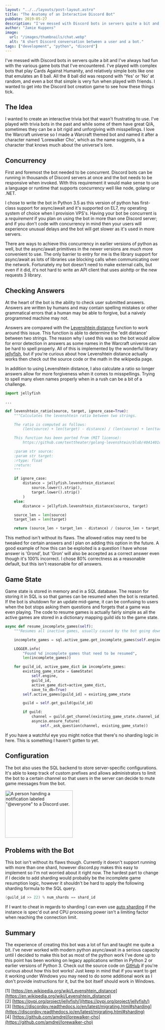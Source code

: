 ```yaml
---
layout: "../../layouts/post-layout.astro"
title: "The Anatomy of an Interactive Discord Bot"
pubDate: 2019-05-27
description: "I've messed with Discord bots in servers quite a bit and I've always had fun with the various game bots that I've encountered. I've played with complex bots that play Cards Against Humanity, and relatively simple bots like one that emulates an 8 ball. All the 8 ball did was respond with 'Yes' or 'No' at random, and even a bot that simple is very fun when played with friends. I wanted to get into the Discord bot creation game to see how these things tick."
author: "Jamie Kuppens"
image:
  url: "/images/thumbnails/chat.webp"
  alt: "A short Discord conversation between a user and a bot."
tags: ["development", "python", "discord"]
---
```



I've messed with Discord bots in servers quite a bit and I've always had fun with the various game bots that I've encountered. I've played with complex bots that play Cards Against Humanity, and relatively simple bots like one that emulates an 8 ball. All the 8 ball did was respond with 'Yes' or 'No' at random, and even a bot that simple is very fun when played with friends. I wanted to get into the Discord bot creation game to see how these things tick.

## The Idea

I wanted to create an interactive trivia bot that wasn't frustrating to use. I've played with trivia bots in the past and while some of them have great Q/A, sometimes they can be a bit rigid and unforgiving with misspellings. I love the Warcraft universe so I made a Warcraft themed bot and named it after a character named 'Lorewalker Cho', which as the name suggests, is a character that knows much about the universe's lore.

## Concurrency

First and foremost the bot needed to be concurrent. Discord bots can be running in thousands of Discord servers at once and the bot needs to be responsive when invoked. With this requirement it would make sense to use a language or runtime that supports concurrency well like node, golang or .NET.

I chose to write the bot in Python 3.5 as this version of python has first-class support for async/await and it's supported on EL7, my operating system of choice when I provision VPS's. Having your bot be concurrent is a _requirement_ if you plan on using the bot in more than one Discord server; and if you don't code with concurrency in mind then your users will experience unusual delays and the bot will get slower as it's used in more servers.

There are ways to achieve this concurrency in earlier versions of python as well, but the async/await primitives in the newer versions are _much_ more convenient to use. The only barrier to entry for me is the library support for async/await as lots of libraries use blocking calls when communicating over the network. Fortunately my bot doesn't need to make external calls, but even if it did, it's not hard to write an API client that uses aiohttp or the new requests 3 library.

## Checking Answers

At the heart of the bot is the ability to check user submitted answers. Answers are written by humans and may contain spelling mistakes or other grammatical errors that a human may be able to forgive, but a naively programmed machine may not.

Answers are compared with the [Levenshtein distance](https://en.wikipedia.org/wiki/Levenshtein_distance) function to work around this issue. This function is able to determine the 'edit distance' between two strings. The reason why I used this was so the bot would allow for error detection in answers as some names in the Warcraft universe can be hard to spell properly. All of this is implemented by the wonderful library [jellyfish](https://pypi.org/project/jellyfish/), but if you're curious about how Levenshtein distance actually works then check out the source code or the math in the wikipedia page.

In addition to using Levenshtein distance, I also calculate a ratio so longer answers allow for more forgiveness when it comes to misspellings. Trying to spell many elven names properly when in a rush can be a bit of a challenge.

```python
import jellyfish

...

def levenshtein_ratio(source, target, ignore_case=True):
    """Calculates the levenshtein ratio between two strings.

    The ratio is computed as follows:
        (len(source) + len(target) - distance) / (len(source) + len(target))

    This function has been ported from (MIT license):
        https://github.com/texttheater/golang-levenshtein/blob/4041401c6e7f6a2b49815c4aea652e518ca8e92e/levenshtein/levenshtein.go#L115-L130

    :param str source:
    :param str target:
    :rtype: float
    :return:
    """

    if ignore_case:
        distance = jellyfish.levenshtein_distance(
            source.lower().strip(),
            target.lower().strip()
        )
    else:
        distance = jellyfish.levenshtein_distance(source, target)

    source_len = len(source)
    target_len = len(target)

    return (source_len + target_len - distance) / (source_len + target_len)
```

This method isn't without its flaws. The allowed ratios may need to be tweaked for certain answers and I plan on adding this option in the future. A good example of how this can be exploited is a question I have whose answer is 'Grond', but 'Gron' will also be accepted as a correct answer even though it's 100% incorrect. I chose 80% correctness as a reasonable default, but this isn't reasonable for _all_ answers.

## Game State

Game state is stored in memory and in a SQL database. The reason for storing it in SQL is so that games can be resumed when the bot is restarted. If the bot is shutdown for an update mid-game, it can be confusing to users when the bot stops asking them questions and forgets that a game was even playing. The code to resume games is actually fairly simple as all the active games are stored in a dictionary mapping guild ids to the game state.

```python
async def resume_incomplete_games(self):
    """Resumes all inactive games, usually caused by the bot going down."""

    incomplete_games = sql.active_game.get_incomplete_games(self.engine)

    LOGGER.info(
        "Found %d incomplete games that need to be resumed",
        len(incomplete_games))

    for guild_id, active_game_dict in incomplete_games:
        existing_game_state = GameState(
            self.engine,
            guild_id,
            active_game_dict=active_game_dict,
            save_to_db=True)
        self.active_games[guild_id] = existing_game_state

        guild = self.get_guild(guild_id)

        if guild:
            channel = guild.get_channel(existing_game_state.channel_id)
            asyncio.ensure_future(
                self._ask_question(channel, existing_game_state))
```

If you have a watchful eye you might notice that there's no sharding logic in here. This is something I haven't gotten to yet.

## Configuration

The bot also uses the SQL backend to store server-specific configurations. It's able to keep track of custom prefixes and allows administrators to limit the bot to a certain channel so that users in the server can decide to mute game messages from the bot.

<Image
  src="/images/content/angry-ping.gif"
  alt='A person handing a notification labeled "@everyone" to a Discord user.'
  width="220"
  height="154"
/>

## Problems with the Bot

This bot isn't without its flaws though. Currently it doesn't support running with more than one shard, however discord.py makes this easy to implement so I'm not worried about it right now. The hardest part to change if I decide to add sharding would probably be the incomplete game resumption logic, however it shouldn't be hard to apply the following sharding formula to the SQL query.

```cpp
(guild_id >> 22) % num_shards == shard_id
```

If I want to cheat in regards to sharding I can even use [auto sharding](https://discordpy.readthedocs.io/en/latest/migrating.html#sharding) if the instance is spec'd out and CPU processing power isn't a limiting factor when reaching the connection limit.

## Summary

The experience of creating this bot was a lot of fun and taught me quite a bit. I've never worked with modern python async/await in a serious capacity until I decided to make this bot as most of the python work I've done up to this point has been working on legacy applications written in Python 2 or earlier versions of Python 3. Check out the source code on [GitHub](https://github.com/amdrel/lorewalker-cho) if you're curious about how this bot works! Just keep in mind that if you want to get it working under Windows you may need to do some additional work as I don't provide instructions for it, but the bot itself should work in Windows.

[1] [https://en.wikipedia.org/wiki/Levenshtein_distance](https://en.wikipedia.org/wiki/Levenshtein_distance)<br />
[2] [https://pypi.org/project/jellyfish/](https://pypi.org/project/jellyfish/)<br />
[3] [https://discordpy.readthedocs.io/en/latest/migrating.html#sharding](https://discordpy.readthedocs.io/en/latest/migrating.html#sharding)<br />
[4] [https://github.com/amdrel/lorewalker-cho](https://github.com/amdrel/lorewalker-cho)<br />

